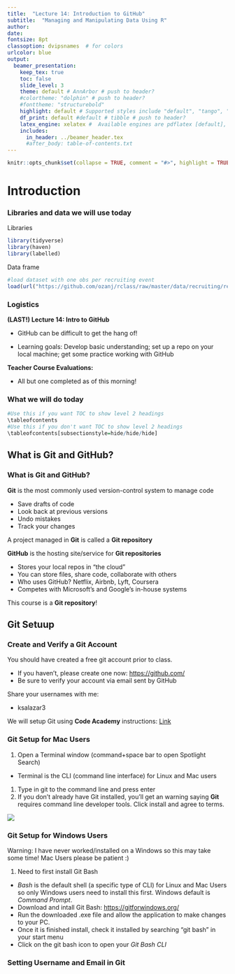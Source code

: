 ```yaml
---
title:  "Lecture 14: Introduction to GitHub"
subtitle:  "Managing and Manipulating Data Using R"
author:
date: 
fontsize: 8pt
classoption: dvipsnames  # for colors
urlcolor: blue
output:
  beamer_presentation:
    keep_tex: true
    toc: false
    slide_level: 3
    theme: default # AnnArbor # push to header?
    #colortheme: "dolphin" # push to header?
    #fonttheme: "structurebold"
    highlight: default # Supported styles include "default", "tango", "pygments", "kate", "monochrome", "espresso", "zenburn", and "haddock" (specify null to prevent syntax highlighting); push to header
    df_print: default #default # tibble # push to header?    
    latex_engine: xelatex #  Available engines are pdflatex [default], xelatex, and lualatex; The main reasons you may want to use xelatex or lualatex are: (1) They support Unicode better; (2) It is easier to make use of system fonts.
    includes:
      in_header: ../beamer_header.tex
      #after_body: table-of-contents.txt 
---
```


```r
knitr::opts_chunk$set(collapse = TRUE, comment = "#>", highlight = TRUE)
```

# Introduction

### Libraries and data we will use today

Libraries
```r
library(tidyverse)
library(haven)
library(labelled)
```
Data frame
```r
#load dataset with one obs per recruiting event
load(url("https://github.com/ozanj/rclass/raw/master/data/recruiting/recruit_event_somevars.RData"))

```

### Logistics

__(LAST!) Lecture 14: Intro to GitHub__

- GitHub can be difficult to get the hang of! 

- Learning goals: Develop basic understanding; set up a repo on your local machine; get some practice working with GitHub

__Teacher Course Evaluations:__

- All but one completed as of this morning! 



### What we will do today

\tableofcontents

```r
#Use this if you want TOC to show level 2 headings
\tableofcontents
#Use this if you don't want TOC to show level 2 headings
\tableofcontents[subsectionstyle=hide/hide/hide]
```

## What is Git and GitHub?

### What is Git and GitHub?

__Git__ is the most commonly used version-control system to manage code

- Save drafts of code 
- Look back at previous versions
- Undo mistakes
- Track your changes

\medskip
A project managed in __Git__ is called a __Git repository__

\medskip
__GitHub__ is the hosting site/service for __Git repositories__ 

- Stores your local repos in "the cloud"
- You can store files, share code, collaborate with others
- Who uses GitHub? Netflix, Airbnb, Lyft, Coursera 
- Competes with Microsoft's and Google's in-house systems

\medskip
This course is a __Git repository__!



## Git Setuup

### Create and Verify a Git Account

You should have created a free git account prior to class.

- If you haven't, please create one now: [https://github.com/](https://github.com/)
- Be sure to verify your account via email sent by GitHub 

\medskip

Share your usernames with me: 

- ksalazar3


\medskip

We will setup Git using __Code Academy__ instructions: [Link](https://www.codecademy.com/articles/f1-u3-git-setup)


### Git Setup for Mac Users
 
1. Open a Terminal window (command+space bar to open Spotlight Search)

 - Terminal is the CLI (command line interface) for Linux and Mac users
1. Type in git to the command line and press enter
1. If you don't already have Git installed, you'll get an warning saying __Git__ requires command line developer tools. Click install and agree to terms. 

![](terminal.png)


### Git Setup for Windows Users
Warning: I have never worked/installed on a Windows so this may take some time! Mac Users please be patient :) 

1. Need to first install Git Bash

- _Bash_ is the default shell (a specific type of CLI) for Linux and Mac Users so only Windows users need to install this first. Windows default is _Command Prompt_.
- Download and intall Git Bash: [https://gitforwindows.org/](https://gitforwindows.org/)
- Run the downloaded .exe file and allow the application to make changes to your PC. 
- Once it is finished install, check it installed by searching "git bash" in your start menu
- Click on the git bash icon to open your _Git Bash CLI_

### Setting Username and Email in Git 



